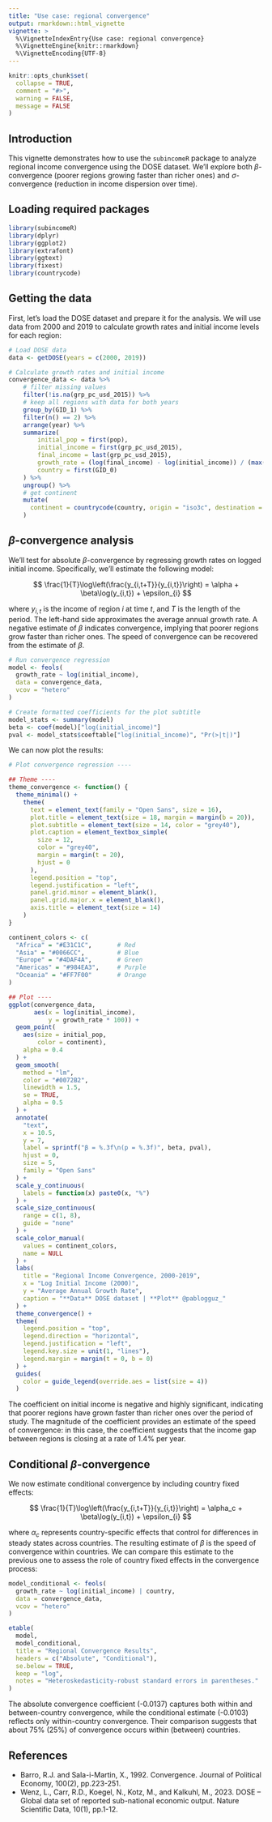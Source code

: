 ```yaml
---
title: "Use case: regional convergence"
output: rmarkdown::html_vignette
vignette: >
  %\VignetteIndexEntry{Use case: regional convergence}
  %\VignetteEngine{knitr::rmarkdown}
  %\VignetteEncoding{UTF-8}
---
```


```r
knitr::opts_chunk$set(
  collapse = TRUE,
  comment = "#>",
  warning = FALSE,
  message = FALSE
)
```

## Introduction

This vignette demonstrates how to use the `subincomeR` package to analyze regional income convergence using the DOSE dataset. We'll explore both $\beta$-convergence (poorer regions growing faster than richer ones) and $\sigma$-convergence (reduction in income dispersion over time).

## Loading required packages

```r
library(subincomeR)
library(dplyr)
library(ggplot2)
library(extrafont)
library(ggtext)
library(fixest)
library(countrycode)
```

## Getting the data

First, let's load the DOSE dataset and prepare it for the analysis. We will use data from 2000 and 2019 to calculate growth rates and initial income levels for each region:

```r
# Load DOSE data
data <- getDOSE(years = c(2000, 2019)) 

# Calculate growth rates and initial income
convergence_data <- data %>%
    # filter missing values 
    filter(!is.na(grp_pc_usd_2015)) %>%
    # keep all regions with data for both years
    group_by(GID_1) %>%
    filter(n() == 2) %>%
    arrange(year) %>%
    summarize(
        initial_pop = first(pop),
        initial_income = first(grp_pc_usd_2015),
        final_income = last(grp_pc_usd_2015),
        growth_rate = (log(final_income) - log(initial_income)) / (max(year) - min(year)),
        country = first(GID_0)
    ) %>%
    ungroup() %>%
    # get continent
    mutate(
      continent = countrycode(country, origin = "iso3c", destination = "continent")
    ) 
```

## $\beta$-convergence analysis

We'll test for absolute $\beta$-convergence by regressing growth rates on logged initial income. Specifically, we'll estimate the following model:

$$
\frac{1}{T}\log\left(\frac{y_{i,t+T}}{y_{i,t}}\right) = \alpha + \beta\log(y_{i,t}) + \epsilon_{i}
$$

where $y_{i,t}$ is the income of region $i$ at time $t$, and $T$ is the length of the period. The left-hand side approximates the average annual growth rate. A negative estimate of $\beta$ indicates convergence, implying that poorer regions grow faster than richer ones. The speed of convergence can be recovered from the estimate of $\beta$.

```r
# Run convergence regression
model <- feols(
  growth_rate ~ log(initial_income), 
  data = convergence_data,
  vcov = "hetero"
)

# Create formatted coefficients for the plot subtitle
model_stats <- summary(model)
beta <- coef(model)["log(initial_income)"]
pval <- model_stats$coeftable["log(initial_income)", "Pr(>|t|)"]
```

We can now plot the results:

```r
# Plot convergence regression ----

## Theme ----
theme_convergence <- function() {
  theme_minimal() +
    theme(
      text = element_text(family = "Open Sans", size = 16),
      plot.title = element_text(size = 18, margin = margin(b = 20)),
      plot.subtitle = element_text(size = 14, color = "grey40"),
      plot.caption = element_textbox_simple(
        size = 12, 
        color = "grey40", 
        margin = margin(t = 20),
        hjust = 0
      ),
      legend.position = "top",
      legend.justification = "left",
      panel.grid.minor = element_blank(),
      panel.grid.major.x = element_blank(),
      axis.title = element_text(size = 14)
    )
}

continent_colors <- c(
  "Africa" = "#E31C1C",       # Red
  "Asia" = "#0066CC",         # Blue
  "Europe" = "#4DAF4A",       # Green
  "Americas" = "#984EA3",     # Purple
  "Oceania" = "#FF7F00"       # Orange
)

## Plot ----
ggplot(convergence_data, 
       aes(x = log(initial_income), 
           y = growth_rate * 100)) + 
  geom_point(
    aes(size = initial_pop,
        color = continent),
    alpha = 0.4
  ) +
  geom_smooth(
    method = "lm",
    color = "#0072B2",
    linewidth = 1.5,
    se = TRUE,
    alpha = 0.5
  ) +
  annotate(
    "text",
    x = 10.5,
    y = 7,
    label = sprintf("β = %.3f\n(p = %.3f)", beta, pval),
    hjust = 0,
    size = 5,
    family = "Open Sans"
  ) +
  scale_y_continuous(
    labels = function(x) paste0(x, "%")
  ) +
  scale_size_continuous(
    range = c(1, 8),
    guide = "none"
  ) +
  scale_color_manual(
    values = continent_colors,
    name = NULL
  ) +
  labs(
    title = "Regional Income Convergence, 2000-2019",
    x = "Log Initial Income (2000)",
    y = "Average Annual Growth Rate",
    caption = "**Data** DOSE dataset | **Plot** @pablogguz_"
  ) +
  theme_convergence() +
  theme(
    legend.position = "top",
    legend.direction = "horizontal",
    legend.justification = "left",
    legend.key.size = unit(1, "lines"),   
    legend.margin = margin(t = 0, b = 0)
  ) +
  guides(
    color = guide_legend(override.aes = list(size = 4)) 
  )
```

The coefficient on initial income is negative and highly significant, indicating that poorer regions have grown faster than richer ones over the period of study. The magnitude of the coefficient provides an estimate of the speed of convergence: in this case, the coefficient suggests that the income gap between regions is closing at a rate of 1.4% per year.

## Conditional $\beta$-convergence

We now estimate conditional convergence by including country fixed effects:

$$
\frac{1}{T}\log\left(\frac{y_{i,t+T}}{y_{i,t}}\right) = \alpha_c + \beta\log(y_{i,t}) + \epsilon_{i}
$$

where $\alpha_c$ represents country-specific effects that control for differences in steady states across countries. The resulting estimate of $\beta$ is the speed of convergence within countries. We can compare this estimate to the previous one to assess the role of country fixed effects in the convergence process:

```r
model_conditional <- feols(
  growth_rate ~ log(initial_income) | country, 
  data = convergence_data,
  vcov = "hetero"
)

etable(
  model, 
  model_conditional,
  title = "Regional Convergence Results",
  headers = c("Absolute", "Conditional"),
  se.below = TRUE,
  keep = "log",
  notes = "Heteroskedasticity-robust standard errors in parentheses."
)

```

The absolute convergence coefficient (-0.0137) captures both within and between-country convergence, while the conditional estimate (-0.0103) reflects only within-country convergence. Their comparison suggests that about 75% (25%) of convergence occurs within (between) countries. 

## References

- Barro, R.J. and Sala-i-Martin, X., 1992. Convergence. Journal of Political Economy, 100(2), pp.223-251.
- Wenz, L., Carr, R.D., Koegel, N., Kotz, M., and Kalkuhl, M., 2023. DOSE – Global data set of reported sub-national economic output. Nature Scientific Data, 10(1), pp.1-12.